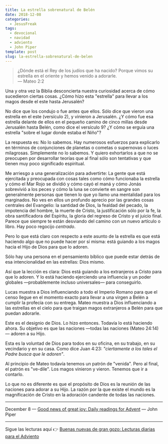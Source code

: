 ```yaml
---
title: La estrella sobrenatural de Belén
date: 2018-12-08
categories:
  - JesusFreak
tags:
  - devocional
  - navidad
  - adviento
  - John Piper
template: post
slug: la-estrella-sobrenatural-de-belen
---
```


> ¿Dónde está el Rey de los judíos que ha nacido? Porque vimos su estrella en el oriente y hemos venido a adorarle.<br />
> — Mateo 2:2

Una y otra vez la Biblia desconcierta nuestra curiosidad acerca de cómo sucedieron ciertas cosas. ¿Cómo hizo esta "estrella" para llevar a los magos desde el este hasta Jerusalén?

No dice que los condujo o fue antes que ellos. Sólo dice que vieron una estrella en el este (versículo 2), y vinieron a Jerusalén. ¿Y cómo fue esa estrella delante de ellos en el pequeño camino de cinco millas desde Jerusalén hasta Belén, como dice el versículo 9? ¿Y cómo se erguía una estrella "sobre el lugar donde estaba el Niño"?

La respuesta es: No lo sabemos. Hay numerosos esfuerzos para explicarlo en términos de conjunciones de planetas o cometas o supernovas o luces milagrosas. Simplemente no lo sabemos. Y quiero exhortarlos a que no se preocupen por desarrollar teorías que al final sólo son tentativas y que tienen muy poco significado espiritual.

Me arriesgo a una generalización para advertirte: La gente que está ejercitada y preocupada con cosas tales como cómo funcionaba la estrella y cómo el Mar Rojo se dividió y cómo cayó el maná y cómo Jonás sobrevivió a los peces y cómo la luna se convierte en sangre son generalmente personas que tienen lo que yo llamo una mentalidad para los marginados. No ves en ellos un profundo aprecio por las grandes cosas centrales del Evangelio: la santidad de Dios, la fealdad del pecado, la impotencia del hombre, la muerte de Cristo, la justificación sólo por la fe, la obra santificadora del Espíritu, la gloria del regreso de Cristo y el juicio final. Parece que siempre te están desviando del camino con un nuevo artículo o libro. Hay poco regocijo _centrado_.

Pero lo que está claro con respecto a este asunto de la estrella es que está haciendo algo que no puede hacer por sí misma: está guiando a los magos hacia el Hijo de Dios para que lo adoren.

Sólo hay una persona en el pensamiento bíblico que puede estar detrás de esa intencionalidad en las estrellas: Dios mismo.

Así que la lección es clara: Dios está guiando a los extranjeros a Cristo para que lo adoren. Y lo está haciendo ejerciendo una influencia y un poder globales —probablemente incluso universales— para conseguirlo.

Lucas muestra a Dios influenciando a todo el Imperio Romano para que el censo llegue en el momento exacto para llevar a una virgen a Belén a cumplir la profecía con su entrega. Mateo muestra a Dios influenciando a las estrellas en el cielo para que traigan magos extranjeros a Belén para que puedan adorarle.

Este es el designio de Dios. Lo hizo entonces. Todavía lo está haciendo ahora. Su objetivo es que las naciones —todas las naciones (Mateo 24:14)— adoren a su Hijo.

Esta es la voluntad de Dios para todos en su oficina, en su trabajo, en su vecindario y en su casa. Como dice Juan 4:23: _"ciertamente a los tales el Padre busca que le adoren"_.

Al principio de Mateo todavía tenemos un patrón de "venida". Pero al final, el patrón es "ve-dile". Los magos vinieron y vieron. Tenemos que ir a contarlo.

Lo que no es diferente es que el propósito de Dios es la reunión de las naciones para adorar a su Hijo. La razón por la que existe el mundo es la magnificación de Cristo en la adoración candente de todas las naciones.

---

December 8 — [Good news of great joy: Daily readings for Advent](https://www.desiringgod.org/books/good-news-of-great-joy) — John Piper

---

Sigue las lecturas aquí 👉 [Buenas nuevas de gran gozo: Lecturas diarias para el Adviento](/blog/buenas-nuevas-de-gran-gozo-lecturas-diarias-para-adviento)
